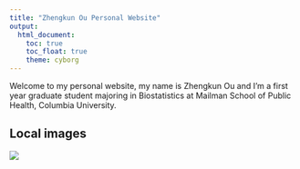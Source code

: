 ```yaml
---
title: "Zhengkun Ou Personal Website"
output: 
  html_document:
    toc: true
    toc_float: true
    theme: cyborg
---
```


Welcome to my personal website, my name is Zhengkun Ou and I'm a first year graduate student majoring in Biostatistics at Mailman School of Public Health, Columbia University. 



## Local images
![](images/ted.jpg)

